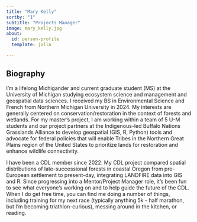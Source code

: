 ```yaml
---
title: "Mary Kelly"
sortby: "1"
subtitle: "Projects Manager"
image: mary_kelly.jpg
about:
  id: person-profile
  template: jolla

---
```


:::{#person-profile}
:::

## Biography
I'm a lifelong Michigander and current graduate student (MS) at the University of Michigan studying ecosystem science and management and geospatial data sciences. I received my BS in Environmental Science and French from Northern Michigan University in 2024. My interests are generally centered on conservation/restoration in the context of forests and wetlands. For my master's project, I am working within a team of 5 U-M students and our project partners at the Indigenous-led Buffalo Nations Grasslands Alliance to develop geospatial (GIS, R, Python) tools and advocate for federal policies that will enable Tribes in the Northern Great Plains region of the United States to prioritize lands for restoration and enhance wildlife connectivity.

I have been a CDL member since 2022. My CDL project compared spatial distributions of late-successional forests in coastal Oregon from pre-European settlement to present-day, integrating LANDFIRE data into GIS and R. Since progressing into a Mentor/Project Manager role, it's been fun to see what everyone's working on and to help guide the future of the CDL.
When I do get free time, you can find me doing a number of things, including training for my next race (typically anything 5k - half marathon, but I'm becoming triathlon-curious), messing around in the kitchen, or reading.


